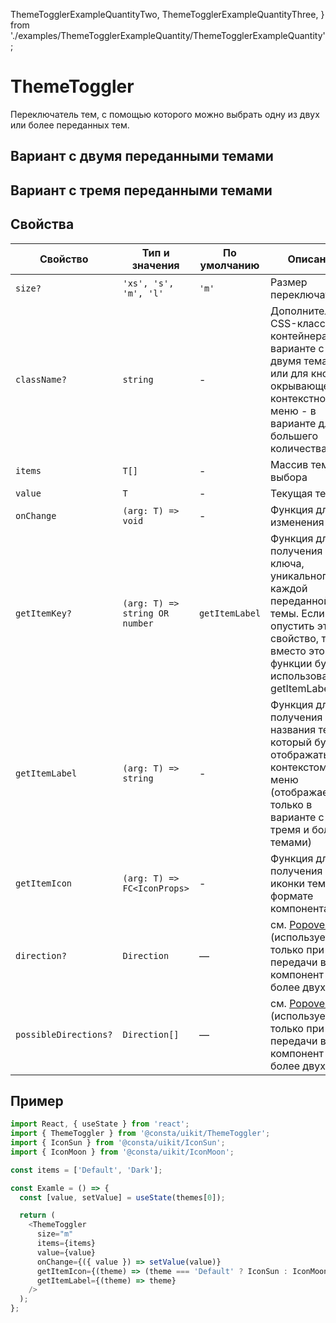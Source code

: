   ThemeTogglerExampleQuantityTwo,
  ThemeTogglerExampleQuantityThree,
} from './examples/ThemeTogglerExampleQuantity/ThemeTogglerExampleQuantity';

# ThemeToggler

Переключатель тем, с помощью которого можно выбрать одну из двух или более переданных тем.

## Вариант с двумя переданными темами

<ThemeTogglerExampleQuantityTwo />

## Вариант с тремя переданными темами

<ThemeTogglerExampleQuantityThree />

## Свойства

<!-- props:start -->

| Свойство              | Тип и значения                 | По умолчанию   | Описание                                                                                                                                                 |
| --------------------- | ------------------------------ | -------------- | -------------------------------------------------------------------------------------------------------------------------------------------------------- |
| `size?`               | `'xs', 's', 'm', 'l'`          | `'m'`          | Размер переключателя                                                                                                                                     |
| `className?`          | `string`                       | -              | Дополнительный CSS-класс для контейнера - в варианте с двумя темами или для кнопки, окрывающей контекстное меню - в варианте для большего количества тем |
| `items`               | `T[]`                          | -              | Массив тем для выбора                                                                                                                                    |
| `value`               | `T`                            | -              | Текущая тема                                                                                                                                             |
| `onChange`            | `(arg: T) => void`             | -              | Функция для изменения темы                                                                                                                               |
| `getItemKey?`         | `(arg: T) => string OR number` | `getItemLabel` | Функция для получения ключа, уникального для каждой переданной темы. Если опустить это свойство, то вместо этой функции будет использована getItemLabel  |
| `getItemLabel`        | `(arg: T) => string`           | -              | Функция для получения названия темы, который будет отображаться в контекстом меню (отображается только в варианте с тремя и более темами)                |
| `getItemIcon`         | `(arg: T) => FC<IconProps>`    | -              | Функция для получения иконки темы в формате компонента                                                                                                   |
| `direction?`          | `Direction`                    | —              | см. [Popover](?path=/docs/components-popover--popover-positioned-by-coords-story) (используется только при передачи в компонент более двух тем)          |
| `possibleDirections?` | `Direction[]`                  | —              | см. [Popover](?path=/docs/components-popover--popover-positioned-by-coords-story) (используется только при передачи в компонент более двух тем)          |

<!-- props:end -->

## Пример

```ts
import React, { useState } from 'react';
import { ThemeToggler } from '@consta/uikit/ThemeToggler';
import { IconSun } from '@consta/uikit/IconSun';
import { IconMoon } from '@consta/uikit/IconMoon';

const items = ['Default', 'Dark'];

const Examle = () => {
  const [value, setValue] = useState(themes[0]);

  return (
    <ThemeToggler
      size="m"
      items={items}
      value={value}
      onChange={({ value }) => setValue(value)}
      getItemIcon={(theme) => (theme === 'Default' ? IconSun : IconMoon)}
      getItemLabel={(theme) => theme}
    />
  );
};
```
